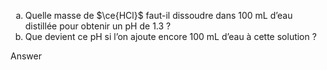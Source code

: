 ::: {.Exercise data-latex=""}

a. Quelle masse de $\ce{HCl}$ faut-il dissoudre dans 100 mL d'eau distillée pour obtenir un pH de 1.3 ?
\vspace{\stretch{1}}
b. Que devient ce pH si l'on ajoute encore 100 mL d'eau à cette solution ?
\vspace{\stretch{1}}

:::

::: {.Answer data-latex=""}

Answer

:::
